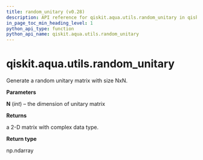 ```yaml
---
title: random_unitary (v0.28)
description: API reference for qiskit.aqua.utils.random_unitary in qiskit v0.28
in_page_toc_min_heading_level: 1
python_api_type: function
python_api_name: qiskit.aqua.utils.random_unitary
---
```


<span id="qiskit-aqua-utils-random-unitary" />

# qiskit.aqua.utils.random\_unitary

<Function id="qiskit.aqua.utils.random_unitary" isDedicatedPage={true} github="https://github.com/qiskit-community/qiskit-aqua/tree/stable/0.9/qiskit/aqua/utils/random_matrix_generator.py" signature="random_unitary(N)">
  Generate a random unitary matrix with size NxN.

  **Parameters**

  **N** (*int*) – the dimension of unitary matrix

  **Returns**

  a 2-D matrix with complex data type.

  **Return type**

  np.ndarray
</Function>

